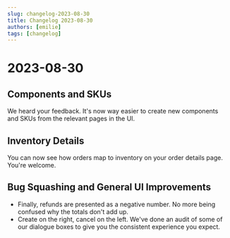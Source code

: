 ```yaml
---
slug: changelog-2023-08-30
title: Changelog 2023-08-30
authors: [emilie]
tags: [changelog]
---
```

# 2023-08-30

## Components and SKUs

We heard your feedback. It's now way easier to create new components and SKUs from the relevant pages in the UI.

## Inventory Details

You can now see how orders map to inventory on your order details page. You're welcome. 

## Bug Squashing and General UI Improvements

* Finally, refunds are presented as a negative number. No more being confused why the totals don't add up. 
* Create on the right, cancel on the left. We've done an audit of some of our dialogue boxes to give you the consistent experience you expect. 

